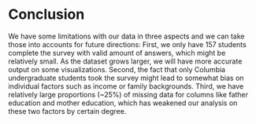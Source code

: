 # Conclusion

We have some limitations with our data in three aspects and we can take those into accounts for future directions: 
First, we only have 157 students complete the survey with valid amount of answers, which might be relatively small. As the dataset grows larger, we will have more accurate output on some visualizations. 
Second, the fact that only Columbia undergraduate students took the survey might lead to somewhat bias on individual factors such as income or family backgrounds. Third, we have relatively large proportions (~25%) of missing data for columns like father education and mother education, which has weakened our analysis on these two factors by certain degree.
